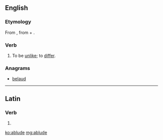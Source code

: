 ==English==

===Etymology===
From {{etyl|la|en}} {{term|abludo|ablūdō|differ from|lang=la}}, from {{term|ab||from|lang=la}} + {{term|ludo|lūdō|play; trick|lang=la}}.

===Verb===
{{en-verb|ablud|es}}

# {{obsolete}} To be [[unlike]]; to [[differ]].
#: {{rfquotek|Bishop Hall}}

===Anagrams===
* [[belaud#English|belaud]]

----

==Latin==

===Verb===
{{la-verb-form|ablūde}}

# {{conjugation of|abludo|ablūdō|2|s|pres|act|imp|lang=la}}

[[ko:ablude]]
[[mg:ablude]]